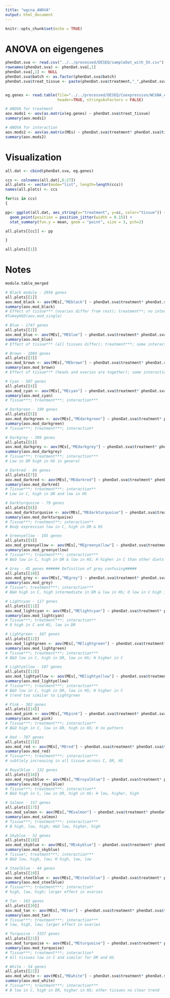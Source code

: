 ```yaml
---
title: "wgcna_ANOVA"
output: html_document
---
```


```r
knitr::opts_chunk$set(echo = TRUE)
```

# ANOVA on eigengenes

```r
phenDat.sva <- read.csv("../../processed/DESEQ/sampleDat_with_SV.csv")
rownames(phenDat.sva) <- phenDat.sva[,1]
phenDat.sva[,1] <- NULL
phenDat.sva$batch <- as.factor(phenDat.sva$batch)
phenDat.sva$treat_tissue <- paste(phenDat.sva$treatment,"_",phenDat.sva$tissue, sep="")


eg.genes <- read.table(file="../../processed/DESEQ/Coexpression/WCGNA_eigengenes.txt", sep="\t",
                       header=TRUE, stringsAsFactors = FALSE) 

# ANOVA for treatment
aov.mods1 <- aov(as.matrix(eg.genes) ~ phenDat.sva$treat_tissue) 
summary(aov.mods1)

# ANOVA for interaction
aov.mods2 <- aov(as.matrix(MEs) ~ phenDat.sva$treatment* phenDat.sva$tissue)
summary(aov.mods2)

```

# Visualization

```r
all.dat <- cbind(phenDat.sva, eg.genes)

ccs <- colnames(all.dat[,6:27])
all.plots <- vector(mode="list", length=length(ccs))
names(all.plots) <- ccs

for(cc in ccs)
{

pp<- ggplot(all.dat, aes_string(x="treatment", y=cc, color="tissue")) +
  geom_point(position = position_jitter(width = 0.15)) +
  stat_summary(fun.y = mean, geom = "point", size = 3, pch=2)

all.plots[[cc]] <- pp

}

all.plots[[1]]

```

# Notes

```r
module.table_merged

# Black module - 2956 genes
all.plots[[1]]
aov.mod_black <- aov(MEs[,"MEblack"] ~ phenDat.sva$treatment* phenDat.sva$tissue)
summary(aov.mod_black)
# Effect of tissue*** (ovaries differ from rest); treatment**; no interaction
#TukeyHSD(aov.mod_single)

# Blue - 1747 genes
all.plots[[2]]
aov.mod_blue <- aov(MEs[,"MEblue"] ~ phenDat.sva$treatment* phenDat.sva$tissue)
summary(aov.mod_blue)
# Effect of tissue*** (all tissues differ); treatment***; some interaction* effect

# Brown - 1084 genes
all.plots[[3]]
aov.mod_brown <- aov(MEs[,"MEbrown"] ~ phenDat.sva$treatment* phenDat.sva$tissue)
summary(aov.mod_brown)
# Effect of tissue*** (heads and overies are together); some interaction effect*; no treatment effect

# Cyan - 507 genes
all.plots[[4]]
aov.mod_cyan <- aov(MEs[,"MEcyan"] ~ phenDat.sva$treatment* phenDat.sva$tissue)
summary(aov.mod_cyan)
# Tissue***; treatment***; interaction***

# Darkgreen - 199 genes
all.plots[[5]]
aov.mod_darkgreen <- aov(MEs[,"MEdarkgreen"] ~ phenDat.sva$treatment* phenDat.sva$tissue)
summary(aov.mod_darkgreen)
# Tissue***; treatment***; interaction*

# Darkgrey - 309 genes
all.plots[[6]]
aov.mod_darkgrey <- aov(MEs[,"MEdarkgrey"] ~ phenDat.sva$treatment* phenDat.sva$tissue)
summary(aov.mod_darkgrey)
# Tissue***; treatment***; interaction***
# Low in DR high in HS in general

# Darkred - 84 genes
all.plots[[7]]
aov.mod_darkred <- aov(MEs[,"MEdarkred"] ~ phenDat.sva$treatment* phenDat.sva$tissue)
summary(aov.mod_darkred)
# Tissue***; treatment***; interaction**
# Low in C, high in DR and low in HS

# Darkturquoise - 79 genes
all.plots[[8]]
aov.mod_darkturquoise <- aov(MEs[,"MEdarkturquoise"] ~ phenDat.sva$treatment* phenDat.sva$tissue)
summary(aov.mod_darkturquoise)
# Tissue***; treatment**; interaction**
# Body expression low in C, high in DR & HS

# Greenyellow - 165 genes
all.plots[[9]]
aov.mod_greenyellow <- aov(MEs[,"MEgreenyellow"] ~ phenDat.sva$treatment* phenDat.sva$tissue)
summary(aov.mod_greenyellow)
# Tissue***; treatment***; interaction***
# B&O low in C, high in DR & low in HS; H higher in C than other diets

# Grey - 45 genes ###### Definition of grey confusing#####
all.plots[[10]]
aov.mod_grey <- aov(MEs[,"MEgrey"] ~ phenDat.sva$treatment* phenDat.sva$tissue)
summary(aov.mod_grey)
# Tissue*; treatment***; interaction***
# B&H high in C, high intermediate in DR & low in HS; O low in C high in DR & lower in HS

# Lightcyan - 117 genes 
all.plots[[11]]
aov.mod_lightcyan <- aov(MEs[,"MElightcyan"] ~ phenDat.sva$treatment* phenDat.sva$tissue)
summary(aov.mod_lightcyan)
# Tissue***; treatment***; interaction**
# O high in C and HS, low in DR

# Lightgreen - 107 genes 
all.plots[[12]]
aov.mod_lightgreen <- aov(MEs[,"MElightgreen"] ~ phenDat.sva$treatment* phenDat.sva$tissue)
summary(aov.mod_lightgreen)
# Tissue***; treatment***; interaction***
# B&O low in C, high in DR, low in HS; H higher in C

# Lightyellow - 107 genes 
all.plots[[13]]
aov.mod_lightyellow <- aov(MEs[,"MElightyellow"] ~ phenDat.sva$treatment* phenDat.sva$tissue)
summary(aov.mod_lightyellow)
# Tissue***; treatment***; interaction***
# B&O low in C, high in DR, low in HS; H higher in C
# trend too similar to Lightgreen

# Pink - 382 genes 
all.plots[[14]]
aov.mod_pink <- aov(MEs[,"MEpink"] ~ phenDat.sva$treatment* phenDat.sva$tissue)
summary(aov.mod_pink)
# Tissue***; treatment***; interaction**
# B&O high in C, low in DR, high in HS; H no pattern

# Red - 787 genes 
all.plots[[15]]
aov.mod_red <- aov(MEs[,"MEred"] ~ phenDat.sva$treatment* phenDat.sva$tissue)
summary(aov.mod_red)
# Tissue***; treatment***; interaction***
# subtlely increasing in all tissue across C, DR, HS

# Royalblue - 132 genes 
all.plots[[16]]
aov.mod_royalblue <- aov(MEs[,"MEroyalblue"] ~ phenDat.sva$treatment* phenDat.sva$tissue)
summary(aov.mod_royalblue)
# Tissue***; treatment***; interaction**
# B&O high in C, low in DR, high in HS; H low, higher, high

# Salmon - 157 genes 
all.plots[[17]]
aov.mod_salmon <- aov(MEs[,"MEsalmon"] ~ phenDat.sva$treatment* phenDat.sva$tissue)
summary(aov.mod_salmon)
# Tissue***; treatment***; interaction***
# B high, low, high; H&O low, higher, high

# Skyblue - 52 genes 
all.plots[[18]]
aov.mod_skyblue <- aov(MEs[,"MEskyblue"] ~ phenDat.sva$treatment* phenDat.sva$tissue)
summary(aov.mod_skyblue)
# Tissue*; treatment***; interaction***
# B&O low, high, low; H high, low, low

# Steelblue - 44 genes 
all.plots[[19]]
aov.mod_steelblue <- aov(MEs[,"MEsteelblue"] ~ phenDat.sva$treatment* phenDat.sva$tissue)
summary(aov.mod_steelblue)
# Tissue***; treatment***; interaction*
# high, low, high; larger effect in ovaries

# Tan - 163 genes 
all.plots[[20]]
aov.mod_tan <- aov(MEs[,"MEtan"] ~ phenDat.sva$treatment* phenDat.sva$tissue)
summary(aov.mod_tan)
# Tissue***; treatment***; interaction***
# low, high, low; larger effect in ovaries

# Turquoise - 3337 genes 
all.plots[[21]]
aov.mod_turquoise <- aov(MEs[,"MEturquoise"] ~ phenDat.sva$treatment* phenDat.sva$tissue)
summary(aov.mod_turquoise)
# Tissue***; treatment***; interaction*
# All tissues low in C and similar for DR and HS

# White - 54 genes 
all.plots[[22]]
aov.mod_white <- aov(MEs[,"MEwhite"] ~ phenDat.sva$treatment* phenDat.sva$tissue)
summary(aov.mod_white)
# Tissue***; treatment***; interaction***
# B low in C, high in DR, higher in HS; other tissues no clear trend

```

